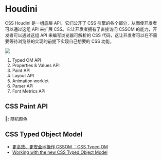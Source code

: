 # Houdini

CSS Houdini 是一组底层 API，它们公开了 CSS 引擎的各个部分，从而使开发者可以通过这组 API 来扩展 CSS。它让开发者拥有了直接访问 CSSOM 的能力，开发者可以通过这组 API 来编写浏览器可解析的 CSS 代码，这让开发者可以在不需要等待浏览器的实现的前提下实现自己想要的 CSS 功能。

![](img/houdini.png)

1. Typed OM API
2. Properties & Values API
3. Paint API
4. Layout API
5. Animation worklet
6. Parser API
7. Font Metrics API

## CSS Paint API

🌰: 随机颜色

## CSS Typed Object Model

- [更高效、更安全地操作 CSSOM ：CSS Typed OM](https://juejin.im/post/5bc712245188255c352d8c5a)
- [Working with the new CSS Typed Object Model](https://developers.google.com/web/updates/2018/03/cssom)

